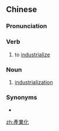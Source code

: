 {{also|産業化|产业化}}
==Chinese==
{{zh-forms|s=产业化|type=21}}

===Pronunciation===
{{zh-pron
|m=chǎnyèhuà
|c=caan2 jip6 faa3
|cat=v,n
}}

===Verb===
{{zh-verb}}

# to [[industrialize]]

===Noun===
{{zh-noun}}

# [[industrialization]]

===Synonyms===
* {{zh-l|工業化}}

[[zh:產業化]]